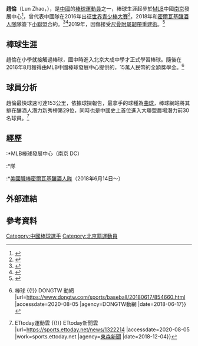 {{Infobox baseball biography
| name          = 趙倫
| image         = 
| image_size    = 
| position      = 投手
| birth_date    = {{birth date and age|2001|8|29}}
| birth_place   = {{CHN}}[[北京市|北京市]]
| bats          = 右
| throws        = 右
| teams         = <nowiki></nowiki>
'''MLB'''
*[[密爾瓦基釀酒人隊|密爾瓦基釀酒人隊]]（2018年6月－）
}}
'''趙倫'''（Lun Zhao，{{bd|2001年|8月29日|||catIdx=趙}}），是[[中華人民共和國|中國]]的[[棒球|棒球]][[運動員|運動員]]之一，棒球生涯起步於[[MLB|MLB]]中國[[南京|南京]]發展中心<ref>{{cite news |title=大聯盟在中國／二刀流火球男趙倫 初嚐「美」夢滋味 |url=http://www.tsna.com.tw/tw/news/show.php?num=23678 |accessdate=2020-08-05 |work=news.tsna.com.tw |agency=TSNA |date=2018-11-23}}</ref>，曾代表中國隊在2016年出征[[世界青少棒大賽|世界青少棒大賽]]<ref>{{cite web |title=趙倫投打俱佳 助中國納首勝 |url=http://www.ctba.org.tw/news_detail.php?cate=game&type=6&id=6255 |website=www.ctba.org.tw |publisher=[[中華民國棒球協會|中華民國棒球協會]] |accessdate=2020-08-05}}</ref>，2018年和[[密爾瓦基釀酒人隊|密爾瓦基釀酒人隊]]隊簽下[[小聯盟|小聯盟]]合約。<ref>{{cite news |author1=龔乃玠 |title=棒球》MLB耕耘中國10年最高層級僅短A 張寶樹解釋原因 - 自由體育 |url=https://sports.ltn.com.tw/news/breakingnews/3021043 |accessdate=2020-08-05 |work=[[自由時報|自由時報]] |date=2019-12-26 |archive-date=2019-12-27 |archive-url=https://web.archive.org/web/20191227161258/https://sports.ltn.com.tw/news/breakingnews/3021043 |dead-url=no }}</ref><ref>{{cite news |author1=郭宜欣 |title=MLB／16歲飆153公里速球 傳釀酒人有意延攬中國投手趙倫 |url=http://media.pbplus.me/48922 |accessdate=2020-08-05 |work=pb+ 運動專欄 |date=2018-07-24 |archive-date=2019-09-27 |archive-url=https://web.archive.org/web/20190927032937/http://media.pbplus.me/48922 |dead-url=no }}</ref>2019年，因傷接受[[尺骨附屬韌帶重建術|尺骨附屬韌帶重建術]]。<ref>{{cite news |author1=張子涵 |title=挑戰MLB的中國小將趙倫：經歷恐怖韌帶移植手術後期待涅槃重生 |url=https://xw.qq.com/sports/20200322004702/SPO2020032200470200 |accessdate=2020-08-05 |work=xw.qq.com |publisher=騰訊體育 |date=2020-03-22}}</ref>

== 棒球生涯 ==
趙倫在小學就接觸過棒球，國中時進入北京大成中學才正式學習棒球。隨後在2016年8月獲得由MLB中國棒球發展中心提供的，15萬人民幣的全額獎學金。<ref>{{cite news |title=13億人的頂點！MLB中國訓練營出最強大物，16歲少年狂飆152公里 (影) {{!}} 棒球 {{!}} DONGTW 動網 |url=https://www.dongtw.com/sports/baseball/20180617/854660.html |accessdate=2020-08-05 |agency=DONGTW動網 |date=2018-06-17}}</ref>
== 球員分析 ==
趙倫最快球速可達153公里，依據球探報告，最拿手的球種為[[曲球|曲球]]，棒球網站{{le|FanGraphs}}將其排在釀酒人潛力新秀榜第29位，同時也是中國史上首位進入大聯盟農場潛力前30名球員。<ref>{{cite news |author1=路皓惟 |title=大陸16歲火球男趙倫農場評比第6 2024有望登上大聯盟 {{!}} ETtoday運動雲 {{!}} ETtoday新聞雲 |url=https://sports.ettoday.net/news/1322214 |accessdate=2020-08-05 |work=sports.ettoday.net |agency=[[東森新聞|東森新聞]] |date=2018-12-04}}</ref>

== 經歷 ==
:*MLB棒球發展中心（南京 DC）
:*{{le|Cal Ripken Collegiate League}}{{le|Alexandria Aces}}隊
:*[[美國職棒|美國職棒]][[密爾瓦基釀酒人隊|密爾瓦基釀酒人隊]]（2018年6月14日～）
== 外部連結 ==
{{baseballstats|mlb=683137|espn=|br=|fangraphs=sa3008575|brm=zhao--000lun}}
{{台灣棒球維基館}}
== 參考資料 ==
{{Reflist}}

[[Category:中國棒球選手|Category:中國棒球選手]]
[[Category:北京籍運動員|Category:北京籍運動員]]